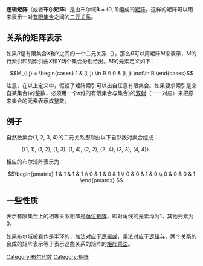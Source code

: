{{NoteTA
|G1 = IT
|G2 = Math
}}
'''逻辑矩阵'''（或者'''布尔矩阵'''）是由布尔域'''B''' = {0, 1}组成的[[矩阵|矩阵]]。这样的矩阵可以用来表示一对[[有限集合|有限集合]]之间的[[二元关系|二元关系]]。

== 关系的矩阵表示 ==

如果''R''是有限集合''X''和''Y''之间的一个二元关系（{{nowrap| ''R'' ⊆ ''X''×''Y''}}），那么''R''可以用矩阵''M''来表示，''M''的行索引和列索引由''X''和''Y''两个集合分别给出。''M''的元素定义如下：

:<math>M_{i,j} =
 \begin{cases}
   1 & (i, j) \in R \\
   0 & (i, j) \not\in R
 \end{cases}
 </math>

注意，在以上定义中，假设了矩阵索引可以出自任意有限集合。如果要求索引是来自某集合{{nowrap| {1, 2, ..., ''n''}}}的整数，必须用一个''n''维的有限集合与集合{{nowrap| {1, 2, ..., ''n''}}}的[[双射|双射]]（一一对应）来把原来集合的元素表示成整数。

== 例子 ==

自然数集合{1, 2, 3, 4}的二元关系''整除''由以下自然数对集合组成：
:{(1, 1), (1, 2), (1, 3), (1, 4), (2, 2), (2, 4), (3, 3), (4, 4)}.
相应的布尔矩阵表示为：

:<math>\begin{pmatrix}
   1 & 1 & 1 & 1 \\
   0 & 1 & 0 & 1 \\
   0 & 0 & 1 & 0 \\
   0 & 0 & 0 & 1
 \end{pmatrix}.
 </math>

== 一些性质 ==

表示有限集合上的相等关系矩阵是[[单位矩阵|单位矩阵]]，即对角线的元素均为1，其他元素为0。

如果布尔域被看作是半环的，加法对应于[[逻辑或|逻辑或]]，乘法对应于[[逻辑与|逻辑与]]，两个关系的合成的矩阵表示等于表示这些关系的矩阵的[[矩阵乘法|矩阵乘法]]。

{{数学小作品}}

[[Category:布尔代数|Category:布尔代数]]
[[Category:矩阵|Category:矩阵]]